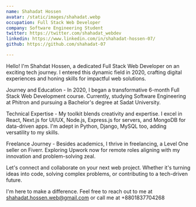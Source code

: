 ```yaml
---
name: Shahadat Hossen
avatar: /static/images/shahadat.webp
occupation: Full Stack Web Developer 
company: Software Engineering Student
twitter: https://twitter.com/shahadat_webdev
linkedin: https://www.linkedin.com/in/shahadat-hossen-07/
github: https://github.com/shahadat-07

---
```

Hello! I'm Shahdat Hossen, a dedicated Full Stack Web Developer on an exciting tech journey. I entered this dynamic field in 2020, crafting digital experiences and honing skills for impactful web solutions.

Journey and Education - In 2020, I began a transformative 6-month Full Stack Web Development course. Currently, studying Software Engineering at Phitron and pursuing a Bachelor's degree at Sadat University.

Technical Expertise -
My toolkit blends creativity and expertise. I excel in React, Next.js for UI/UX, Node.js, Express.js for servers, and MongoDB for data-driven apps. I'm adept in Python, Django, MySQL too, adding versatility to my skills.

Freelance Journey - Besides academics, I thrive in freelancing, a Level One seller on Fiverr. Exploring Upwork now for remote roles aligning with my innovation and problem-solving zeal.

Let's connect and collaborate on your next web project. Whether it's turning ideas into code, solving complex problems, or contributing to a tech-driven future. 

I'm here to make a difference. Feel free to reach out to me at  shahadat.hossen.web@gmail.com or call me at +8801837704268

